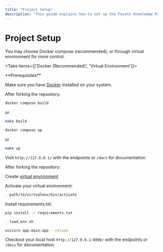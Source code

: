 ```yaml
---
title: "Project Setup"
description: "This guide explains how to set up the Facets Knowledge Panels project locally. It covers two methods: using Docker Compose (recommended) for quick setup and a virtual environment for more control, detailing prerequisites and commands for each."
---
```



# Project Setup

<Callout type="info">
You may choose Docker compose (recommended), or through virtual environment for more control.
</Callout>

<Tabs items={['Docker (Recommended)', 'Virtual Environment']}>
<Tab value="Docker (Recommended)">

<Callout>
**Prerequisites**

Make sure you have [Docker](https://docs.docker.com/get-docker/) installed on your system.
</Callout>

After forking the repository:

<Steps>
<Step title="Build the Project">

```bash title="Build with Docker Compose"
docker compose build
```

or

```bash title="Build with Make"
make build
```

</Step>
<Step title="Run the Project">

```bash title="Run with Docker Compose"
docker compose up
```

or

```bash title="Run with Make"
make up
```

</Step>
<Step title="Access the Application">

Visit `http://127.0.0.1/` with the endpoints or `/docs` for documentation

</Step>
</Steps>

</Tab>
<Tab value="Virtual Environment">

<Cards>
<Card title="Python" href="https://www.python.org/downloads/" description="Python programming language" />
<Card title="Git Bash" href="https://gitforwindows.org/#bash" description="Use git bash console to run the commands below" />
</Cards>

After forking the repository:

<Steps>
<Step title="Create Virtual Environment">

Create [virtual environment](https://docs.python.org/3/library/venv.html)

</Step>
<Step title="Activate Environment">

Activate your virtual environment:

```bash title="Activate Virtual Environment"
. path/to/virtualenv/bin/activate
```

</Step>
<Step title="Install Dependencies">

Install requirements.txt:

```bash title="Install Python Dependencies"
pip install -r requirements.txt
```

</Step>
<Step title="Load Environment Variables">

```bash title="Load Environment"
. load_env.sh
```

</Step>
<Step title="Run Server">

```bash title="Start Development Server"
uvicorn app.main:app --reload
```

Checkout your local host `http://127.0.0.1:8000/` with the endpoints or `/docs` for documentation

</Step>
</Steps>

</Tab>
</Tabs>
